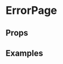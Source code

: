 
<Meta title="2 Pattern Library/Structure/Error Page" component={ErrorPage} />

# ErrorPage
 
 
## Props 

<Props of={ErrorPage} />

## Examples

<Preview>
    <Story name="404 Page">
        <ErrorPage error={404} gifs={[
            {
                url: travoltaLocal,
                alt: "Error image"
            },
            {
                url: kansasLocal,
                alt: "Error image"
            }
        ]} />
    </Story>
</Preview>

<Preview>
    <Story name="500 Page">
        <ErrorPage error={500} gifs={[
            {
                url: travoltaLocal,
                alt: "Error image"
            },
            {
                url: kansasLocal,
                alt: "Error image"
            }
        ]} />
    </Story>
</Preview>

<Preview>
    <Story name="403 Page">
        <ErrorPage error={403} gifs={[
            {
                url: travoltaLocal,
                alt: "Error image"
            },
            {
                url: kansasLocal,
                alt: "Error image"
            }
        ]} />
    </Story>
</Preview>

<Preview>
    <Story name="400 Page">
        <ErrorPage error={400} />
    </Story>
</Preview>

<Preview>
    <Story name="503 Page">
        <ErrorPage error={503} gifs={[
            {
                url: travoltaLocal,
                alt: "Error image"
            },
            {
                url: kansasLocal,
                alt: "Error image"
            }
        ]} />
    </Story>
</Preview>

<Preview>
    <Story name="No number Page">
        <ErrorPage gifs={[
            {
                url: travoltaLocal,
                alt: "Error image"
            },
            {
                url: kansasLocal,
                alt: "Error image"
            }
        ]} />
    </Story>
</Preview>

<Preview>
    <Story name="Override error message">
        <ErrorPage errorString="Overrided message" />
    </Story>
</Preview>